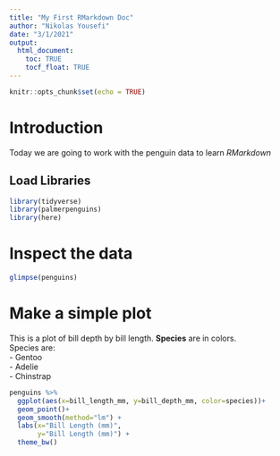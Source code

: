 ```yaml
---
title: "My First RMarkdown Doc"
author: "Nikolas Yousefi"
date: "3/1/2021"
output: 
  html_document:
    toc: TRUE
    tocf_float: TRUE
---
```


```r
knitr::opts_chunk$set(echo = TRUE)
```

# Introduction
Today we are going to work with the penguin data to learn *RMarkdown*

## Load Libraries
```r
library(tidyverse)
library(palmerpenguins)
library(here)
```

# Inspect the data
```r
glimpse(penguins)
```

# Make a simple plot
This is a plot of bill depth by bill length. **Species** are in colors.  
Species are:  
- Gentoo  
- Adelie  
- Chinstrap  

```r
penguins %>% 
  ggplot(aes(x=bill_length_mm, y=bill_depth_mm, color=species))+
  geom_point()+
  geom_smooth(method="lm") +
  labs(x="Bill Length (mm)", 
       y="Bill Length (mm)") +
  theme_bw()
```

